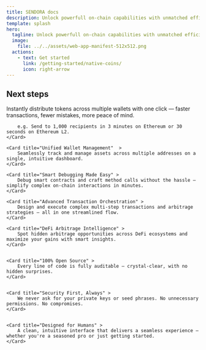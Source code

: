 ```yaml
---
title: SENDORA docs
description: Unlock powerfull on-chain capabilities with unmatched efficiency, security, and simplicity.
template: splash
hero:
  tagline: Unlock powerfull on-chain capabilities with unmatched efficiency, security, and simplicity.
  image:
    file: ../../assets/web-app-manifest-512x512.png
  actions:
    - text: Get started
      link: /getting-started/native-coins/
      icon: right-arrow
---
```



## Next steps

<CardGrid stagger>
	<Card title="Effortless Batch Transfers"  >
		Instantly distribute tokens across multiple wallets with one click — faster transactions, fewer mistakes, more peace of mind.

		e.g. Send to 1,000 recipients in 3 minutes on Ethereum or 30 seconds on Ethereum L2.
	</Card>

	<Card title="Unified Wallet Management"  >
		Seamlessly track and manage assets across multiple addresses on a single, intuitive dashboard.
	</Card>

	<Card title="Smart Debugging Made Easy" >
		Debug smart contracts and craft method calls without the hassle — simplify complex on-chain interactions in minutes.
	</Card>

	<Card title="Advanced Transaction Orchestration" >
		Design and execute complex multi-step transactions and arbitrage strategies — all in one streamlined flow.
	</Card>

	<Card title="DeFi Arbitrage Intelligence" >
		Spot hidden arbitrage opportunities across DeFi ecosystems and maximize your gains with smart insights.	
	</Card>


	<Card title="100% Open Source" >
		Every line of code is fully auditable — crystal-clear, with no hidden surprises.	
	</Card>


	<Card title="Security First, Always" >
		We never ask for your private keys or seed phrases. No unnecessary permissions. No compromises.
	</Card>


	<Card title="Designed for Humans" >
		A clean, intuitive interface that delivers a seamless experience — whether you're a seasoned pro or just getting started.
	</Card>
	
</CardGrid>
